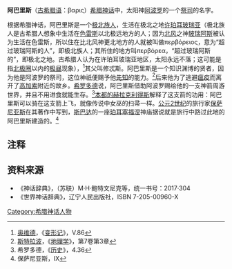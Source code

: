 '''阿巴里斯'''（[[古希腊语|古希腊语]]：{{unicode|Ἄ}}βαρις）[[希腊神话|希腊神话]]中，太阳神[[阿波罗|阿波罗]]的一个[[祭司|祭司]]的名字。

根据希腊神话，阿巴里斯是一个[[极北族人|极北族人]]，生活在极北之地[[许珀耳玻瑞亚|许珀耳玻瑞亚]]（极北族人是古希腊人想象中生活在[[色雷斯|色雷斯]]以北极远地方的人；因为[[北风|北风]]之神[[玻瑞阿斯|玻瑞阿斯]]被认为生活在色雷斯，所以住在比北风神更北地方的人就被叫做{{unicode|Ὑ}}περβόρειος，意为“超过玻瑞阿斯的人”，即极北族人；其所住的地方叫{{unicode|Ὑ}}περβόρεα，“超过玻瑞阿斯的”，即极北之地。古希腊人认为在许珀耳玻瑞亚地区，太阳永远不落；这可能是指[[北极圈|北极圈]]以内的[[极昼|极昼]]现象），<ref>[[奥维德|奥维德]]，《[[变形记_(史诗)|变形记]]》，V.86</ref>其父叫修忒斯。阿巴里斯是一个知识渊博的贤者，因为他是阿波罗的祭司，这位神祇便赐予他[[先知|先知]]的能力。<ref>[[斯特拉波|斯特拉波]]，《[[地理学_(斯特拉波)|地理学]]》，第7卷第3章</ref>后来他为了逃避[[瘟疫|瘟疫]]而离开了[[高加索|高加索]]附近的故乡。[[希罗多德|希罗多德]]说，阿巴里斯借助阿波罗赐给他的一支神箭周游世界，并且不用进食就能生存。<ref>希罗多德，《[[历史_(希罗多德)|历史]]》，4.36</ref>[[本都的赫拉克利得斯|本都的赫拉克利得斯]]解释了这支箭的功用：阿巴里斯可以骑在这支箭上飞，就像传说中女巫的扫帚一样。[[公元2世纪|公元2世纪]]的旅行家[[保萨尼亚斯|保萨尼亚斯]]在其著作中写到，[[斯巴达|斯巴达]]的一座[[珀耳塞福涅|珀耳塞福涅]]神庙据说就是旅行中路过此地的阿巴里斯建造的。<ref>保萨尼亚斯，IX</ref>
==注释==
<references/>
==资料来源==
*《神话辞典》，（苏联）M·H·鲍特文尼克等，统一书号：2017·304 
*《世界神话辞典》，辽宁人民出版社，ISBN 7-205-00960-X 
[[Category:希腊神话人物|Category:希腊神话人物]]